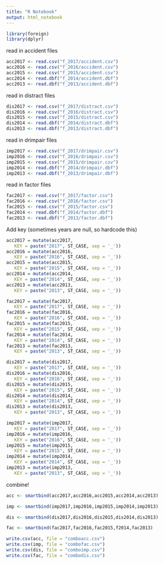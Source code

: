 ```yaml
---
title: "R Notebook"
output: html_notebook
---
```


```r
library(foreign)
library(dplyr)
```

read in accident files
```r
acc2017 <- read.csv("f_2017/accident.csv")
acc2016 <- read.csv("f_2016/accident.csv")
acc2015 <- read.csv("f_2015/accident.csv")
acc2014 <- read.dbf("f_2014/accident.dbf")
acc2013 <- read.dbf("f_2013/accident.dbf")
```


read in distract files
```r
dis2017 <- read.csv("f_2017/distract.csv")
dis2016 <- read.csv("f_2016/distract.csv")
dis2015 <- read.csv("f_2015/distract.csv")
dis2014 <- read.dbf("f_2014/distract.dbf")
dis2013 <- read.dbf("f_2013/distract.dbf")
```


read in drimpair files
```r
imp2017 <- read.csv("f_2017/drimpair.csv")
imp2016 <- read.csv("f_2016/drimpair.csv")
imp2015 <- read.csv("f_2015/drimpair.csv")
imp2014 <- read.dbf("f_2014/drimpair.dbf")
imp2013 <- read.dbf("f_2013/drimpair.dbf")
```

read in factor files
```r
fac2017 <- read.csv("f_2017/factor.csv")
fac2016 <- read.csv("f_2016/factor.csv")
fac2015 <- read.csv("f_2015/factor.csv")
fac2014 <- read.dbf("f_2014/factor.dbf")
fac2013 <- read.dbf("f_2013/factor.dbf")
```


Add key (sometimes years are null, so hardcode this)
```r
acc2017 = mutate(acc2017,
   KEY = paste("2017", ST_CASE, sep = '_'))
acc2016 = mutate(acc2016,
   KEY = paste("2016", ST_CASE, sep = '_'))
acc2015 = mutate(acc2015,
   KEY = paste("2015", ST_CASE, sep = '_'))
acc2014 = mutate(acc2014,
   KEY = paste("2014", ST_CASE, sep = '_'))
acc2013 = mutate(acc2013,
   KEY = paste("2013", ST_CASE, sep = '_'))
```

```r
fac2017 = mutate(fac2017,
   KEY = paste("2017", ST_CASE, sep = '_'))
fac2016 = mutate(fac2016,
   KEY = paste("2016", ST_CASE, sep = '_'))
fac2015 = mutate(fac2015,
   KEY = paste("2015", ST_CASE, sep = '_'))
fac2014 = mutate(fac2014,
   KEY = paste("2014", ST_CASE, sep = '_'))
fac2013 = mutate(fac2013,
   KEY = paste("2013", ST_CASE, sep = '_'))
```

```r
dis2017 = mutate(dis2017,
   KEY = paste("2017", ST_CASE, sep = '_'))
dis2016 = mutate(dis2016,
   KEY = paste("2016", ST_CASE, sep = '_'))
dis2015 = mutate(dis2015,
   KEY = paste("2015", ST_CASE, sep = '_'))
dis2014 = mutate(dis2014,
   KEY = paste("2014", ST_CASE, sep = '_'))
dis2013 = mutate(dis2013,
   KEY = paste("2013", ST_CASE, sep = '_'))
```

```r
imp2017 = mutate(imp2017,
   KEY = paste("2017", ST_CASE, sep = '_'))
imp2016 = mutate(imp2016,
   KEY = paste("2016", ST_CASE, sep = '_'))
imp2015 = mutate(imp2015,
   KEY = paste("2015", ST_CASE, sep = '_'))
imp2014 = mutate(imp2014,
   KEY = paste("2014", ST_CASE, sep = '_'))
imp2013 = mutate(imp2013,
   KEY = paste("2013", ST_CASE, sep = '_'))
```

combine!
```r
acc <- smartbind(acc2017,acc2016,acc2015,acc2014,acc2013)
```

```r
imp <- smartbind(imp2017,imp2016,imp2015,imp2014,imp2013)
```

```r
dis <- smartbind(dis2017,dis2016,dis2015,dis2014,dis2013)
```

```r
fac <- smartbind(fac2017,fac2016,fac2015,f2014,fac2013)
```

```r
write.csv(acc, file = "comboacc.csv")
write.csv(imp, file = "combofac.csv")
write.csv(dis, file = "comboimp.csv")
write.csv(fac, file = "combodis.csv")
```






